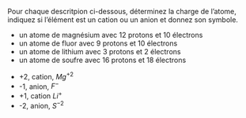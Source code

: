 ::: {.Exercise data-latex=""}

Pour chaque descritpion ci-dessous, déterminez la charge de l'atome, indiquez si l'élément est un cation ou un anion et donnez son symbole.

- un atome de magnésium avec 12 protons et 10 électrons  
- un atome de fluor avec 9 protons et 10 électrons  
- un atome de lithium avec 3 protons et 2 électrons  
- un atome de soufre avec 16 protons et 18 électrons  

:::

::: {.Answer data-latex=""}

- +2, cation, $Mg^{+2}$
- -1, anion, $F^-$
- +1, cation $Li^+$
- -2, anion, $S^{-2}$

:::
